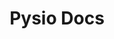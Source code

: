 ---
title: Pysio Docs
description: 熊猫的书窝
template: splash
hero:
  tagline: Congrats on setting up a new Starlight project!
  image:
    file: ../../assets/houston.webp
  actions:
    - text: 前往笔记
      link: /notes
      icon: right-arrow
---